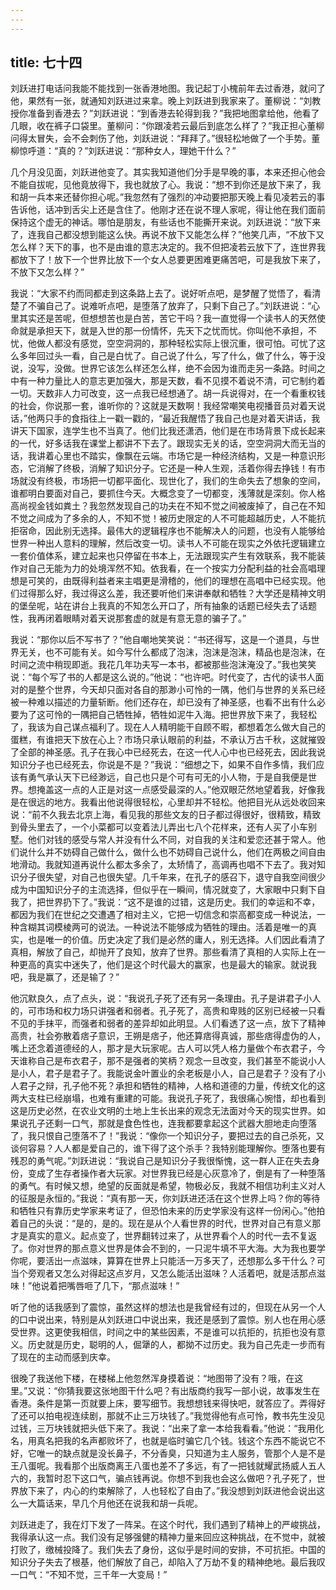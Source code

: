 ```yaml
---
---
---
```

title: 七十四
---



刘跃进打电话问我能不能找到一张香港地图。我记起丁小槐前年去过香港，就问了他，果然有一张，就通知刘跃进过来拿。晚上刘跃进到我家来了。董柳说：“刘教授你准备到香港去？”刘跃进说：“到香港去轮得到我？”我把地图拿给他，他看了几眼，收在裤子口袋里。董柳问：“你跟凌若云最后到底怎么样了？”我正担心董柳问得太冒失，会不会刺伤了他，刘跃进说：“拜拜了。”很轻松地做了一个手势。董柳惊呼道：“真的？”刘跃进说：“那种女人，理她干什么？”

几个月没见面，刘跃进他变了。其实我知道他们分手是早晚的事，本来还担心他会不能自拔呢，见他竟放得下，我也就放了心。我说：“想不到你还是放下来了，我和胡一兵本来还替你担心呢。”我忽然有了强烈的冲动要把那天晚上看见凌若云的事告诉他，话冲到舌尖上还是含住了。他刚才还在说不理人家呢，得让他在我们面前保持这个虚无的神话。哪怕是朋友，有些话也不能撕开来说。刘跃进说：“放下来了，连我自己都没想到能这么快。再说不放下又能怎么样？”他笑几声，“不放下又怎么样？天下的事，也不是由谁的意志决定的。我不但把凌若云放下了，连世界我都放下了！放下一个世界比放下一个女人总要更困难更痛苦吧，可是我放下来了，不放下又怎么样？”

我说：“大家不约而同都走到这条路上去了。说好听点吧，是梦醒了觉悟了，看清楚了不骗自己了。说难听点吧，是堕落了放弃了，只剩下自己了。”刘跃进说：“心里其实还是苦呢，但想想苦也是白苦，苦它干吗？我一直觉得一个读书人的天然使命就是承担天下，就是入世的那一份情怀，先天下之忧而忧。你叫他不承担，不忧，他做人都没有感觉，空空洞洞的，那种轻松实际上很沉重，很可怕。可忧了这么多年回过头一看，自己是白忧了。自己说了什么，写了什么，做了什么，等于没说，没写，没做。世界它该怎么样还怎么样，绝不会因为谁而走另一条路。时间之中有一种力量比人的意志更加强大，那是天数，看不见摸不着说不清，可它制约着一切。天数非人力可改变，这一点我已经想通了。胡一兵说得对，在一个看重权钱的社会，你说那一套，谁听你的？这就是天数啊！我经常嘲笑电视播音员对着天说话，”他两只手的食指往上一戳一戳的，“最近我醒悟了我自己也是对着天讲话，我讲天下国家，连学生也不当真了。他们比我还潇洒，他们是在市场背景下成长起来的一代，好多话我在课堂上都讲不下去了。跟现实无关的话，空空洞洞大而无当的话，我讲着心里也不踏实，像飘在云端。市场它是一种经济结构，又是一种意识形态，它消解了终极，消解了知识分子。它还是一种人生观，活着你得去挣钱！有市场就没有终极，市场把一切都平面化、现世化了，我们的生命失去了想象的空间，谁都明白要面对自己，要抓住今天。大概念变了一切都变，浅薄就是深刻。你人格高尚视金钱如粪土？我忽然发现自己的功夫在不知不觉之间被废掉了，自己在不知不觉之间成为了多余的人，不知不觉！被历史限定的人不可能超越历史，人不能抗拒宿命，因此别无选择。最伟大的逻辑程序也不能解决人的问题，也没有人能够给世界一种出人意料的理解，然后改变一切。读书人不可能在现实之外依托逻辑建立一套价值体系，建立起来也只停留在书本上，无法跟现实产生有效联系，我不能装作对自己无能为力的处境浑然不知。依我看，在一个按实力分配利益的社会高唱理想是可笑的，由既得利益者来主唱更是滑稽的，他们的理想在高唱中已经实现。他们过得那么好，我过得这么差，我还要听他们来讲奉献和牺牲？大学还是精神文明的堡垒呢，站在讲台上我真的不知怎么开口了，所有抽象的话题已经失去了话题性，我再闭着眼睛对着天说那套虚的就是有意无意的骗子了。”

我说：“那你以后不写书了？”他自嘲地笑笑说：“书还得写，这是一个道具，与世界无关，也不可能有关。如今写什么都成了泡沫，泡沫是泡沫，精品也是泡沫，在时间之流中稍现即逝。我花几年功夫写一本书，都被那些泡沫淹没了。”我也笑笑说：“每个写了书的人都是这么说的。”他说：“也许吧。时代变了，古代的读书人面对的是整个世界，今天却只面对各自的那渺小可怜的一隅，他们与世界的关系已经被一种难以描述的力量斩断。他们还存在，却已没有了神圣感，也看不出有什么必要为了这可怜的一隅把自己牺牲掉，牺牲如泥牛入海。把世界放下来了，我轻松了，我该为自己谋点福利了。现在人人精明能干自顾不暇，都想着怎么做大自己的蛋糕，有谁把天下放在心上？市场只承认眼前的利益，不承认万古千秋，这就摧毁了全部的神圣感。孔子在我心中已经死去，在这一代人心中也已经死去，因此我说知识分子也已经死去，你说是不是？”我说：“细想之下，如果不自作多情，我们应该有勇气承认天下已经渺远，自己也只是个可有可无的小人物，于是自我便是世界。想掩盖这一点的人正是对这一点感受最深的人。”他双眼茫然地望着我，好像我是在很远的地方。我看出他说得很轻松，心里却并不轻松。他把目光从远处收回来说：“前不久我去北京上海，看见我的那些文友的日子都过得很好，很精致，精致到骨头里去了，一个小菜都可以变着法儿弄出七八个花样来，还有人买了小车别墅。他们对钱的感受与常人并没有什么不同，对自我的关注和爱恋还甚于常人。他们说什么并不妨碍自己做什么，做什么也不妨碍自己说什么，他们在两极之间自由地滑动。我就知道再说什么都太多余了，太矫情了，高调再也唱不下去了。我对知识分子很失望，对自己也很失望。几千年来，在孔子的感召下，退守自我空间很少成为中国知识分子的主流选择，但似乎在一瞬间，情况就变了，大家眼中只剩下自我了，把世界扔下了。”我说：“这不是谁的过错，这是历史。我们的幸运和不幸，都因为我们在世纪之交遭遇了相对主义，它把一切信念和崇高都变成一种说法，一种含糊其词模棱两可的说法。一种说法不能够成为牺牲的理由。活着是唯一的真实，也是唯一的价值。历史决定了我们是必然的庸人，别无选择。人们因此看清了真相，解放了自己，却抛开了良知，放弃了世界。那些看清了真相的人实际上在一种更高的真实中迷失了，他们是这个时代最大的赢家，也是最大的输家。就说我吧，我是赢了，还是输了？”

他沉默良久，点了点头，说：“我说孔子死了还有另一条理由。孔子是讲君子小人的，可市场和权力场只讲强者和弱者。孔子死了，高贵和卑贱的区别已经被一只看不见的手抹平，而强者和弱者的差异却如此明显。人们看透了这一点，放下了精神高贵，社会弥散着痞子意识，王朔是痞子，他还算痞得真诚，那些痞得虚伪的人，嘴上还念着道德经的人，那才是大玩家呢。古人可以凭人格力量做个布衣君子，今天谁称自己是布衣君子，那不是强者的笑柄？观念一旦改变，我们甚至不能说小人是小人，君子是君子了。我能说金叶置业的余老板是小人，自己是君子？没有了小人君子之辩，孔子他不死？承担和牺牲的精神，人格和道德的力量，传统文化的这两大支柱已经崩塌，也难有重建的可能。我说孔子死了，我很痛心惋惜，却也看到这是历史必然，在农业文明的土地上生长出来的观念无法面对今天的现实世界。如果说孔子还剩一口气，那就是食色性也，连我都要拿起这个武器大胆地走向堕落了，我只恨自己堕落不了！”我说：“像你一个知识分子，要把过去的自己杀死，又谈何容易？人人都是爱自己的，谁下得了这个杀手？我特别能理解你。堕落也要有残忍的勇气呢。”刘跃进说：“我说自己是知识分子我很惭愧，这一群人正在失去身份，变成了生存者操作者大玩家。对世界我已经是心灰意冷了，倒是有了一种堕落的勇气。有时候又想，绝望的反面就是希望，物极必反，我就不相信功利主义对人的征服是永恒的。”我说：“真有那一天，你刘跃进还活在这个世界上吗？你的等待和牺牲只有靠历史学家来考证了，但恐怕未来的历史学家没有这样一份闲心。”他拍着自己的头说：“是的，是的。现在是从个人看世界的时代，世界对自己有意义那才是真实的意义。起点变了，世界翻转过来了，从世界看个人的时代一去不复返了。你对世界的那点意义世界是体会不到的，一只泥牛填不平大海。大为我也要学你呢，要活出一点滋味，算算在世界上只能活一万多天了，还想那么多干什么？可当个旁观者又怎么对得起这点岁月，又怎么能活出滋味？人活着吧，就是活那点滋味！”他说着把嘴唇咂了几下，“那点滋味！”

听了他的话我感到了震惊，虽然这样的想法也是我曾经有过的，但现在从另一个人的口中说出来，特别是从刘跃进口中说出来，我还是感到了震惊。别人也在用心感受世界。这更使我相信，时间之中的某些因素，不是谁可以抗拒的，抗拒也没有意义。历史就是历史，聪明的人，倔犟的人，都拗不过历史。我为自己先走一步而有了现在的主动而感到庆幸。

很晚了我送他下楼，在楼梯上他忽然浑身摸着说：“地图带了没有？哦，在这里。”又说：“你猜我要这张地图干什么吧？有出版商约我写一部小说，故事发生在香港。条件是第一页就要上床，要写细节。我想想钱来得快吧，就答应了。弄得好了还可以拍电视连续剧，那就不止三万块钱了。”我觉得他有点可怜，教书先生没见过钱，三万块钱就把头低下来了。我说：“出来了拿一本给我看看。”他说：“我用化名，用真名把我的名声都败坏了，也就是临时骗它几个钱。钱这个东西不能说它不好，它唯一的缺点就是没长鼻子，不分香臭，只知道为主人服务，管那个人是不是王八蛋呢。我看那个出版商离王八蛋也差不了多远，有了一把钱就耀武扬威人五人六的，我暂时忍下这口气，骗点钱再说。你想不到我也会这么做吧？孔子死了，世界放下来了，内心的约束解除了，人也轻松了自由了。”我没想到刘跃进他会说出这么一大篇话来，早几个月他还在说我和胡一兵呢。

刘跃进走了，我在灯下发了一阵呆。在这个时代，我们遇到了精神上的严峻挑战，我得承认这一点。我们没有足够强健的精神力量来回应这种挑战，在不觉中，就被打败了，缴械投降了。我们失去了身份，这似乎是时间的安排，不可抗拒。中国的知识分子失去了根基，他们解放了自己，却陷入了万劫不复的精神绝地。最后我叹一口气：“不知不觉，三千年一大变局！”
